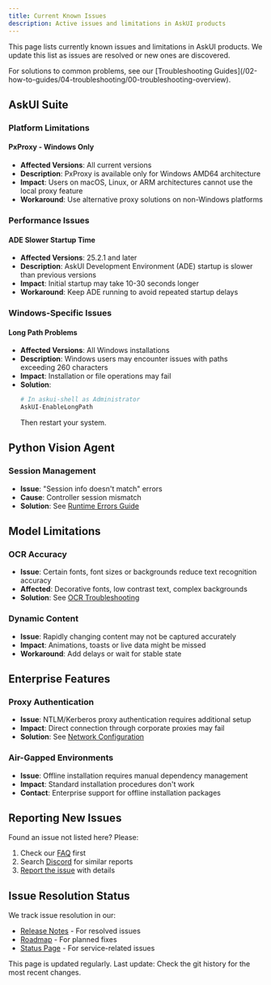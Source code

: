 ```yaml
---
title: Current Known Issues
description: Active issues and limitations in AskUI products
---
```


This page lists currently known issues and limitations in AskUI products. We update this list as issues are resolved or new ones are discovered.

<Note>
For solutions to common problems, see our [Troubleshooting Guides](/02-how-to-guides/04-troubleshooting/00-troubleshooting-overview).
</Note>

## AskUI Suite

### Platform Limitations

#### PxProxy - Windows Only
- **Affected Versions**: All current versions
- **Description**: PxProxy is available only for Windows AMD64 architecture
- **Impact**: Users on macOS, Linux, or ARM architectures cannot use the local proxy feature
- **Workaround**: Use alternative proxy solutions on non-Windows platforms

### Performance Issues

#### ADE Slower Startup Time
- **Affected Versions**: 25.2.1 and later
- **Description**: AskUI Development Environment (ADE) startup is slower than previous versions
- **Impact**: Initial startup may take 10-30 seconds longer
- **Workaround**: Keep ADE running to avoid repeated startup delays

### Windows-Specific Issues

#### Long Path Problems
- **Affected Versions**: All Windows installations
- **Description**: Windows users may encounter issues with paths exceeding 260 characters
- **Impact**: Installation or file operations may fail
- **Solution**: 
  ```powershell
  # In askui-shell as Administrator
  AskUI-EnableLongPath
  ```
  Then restart your system.

## Python Vision Agent

### Session Management
- **Issue**: "Session info doesn't match" errors
- **Cause**: Controller session mismatch
- **Solution**: See [Runtime Errors Guide](/02-how-to-guides/04-troubleshooting/05-runtime-and-environment-errors#session-info-doesnt-match-error)

## Model Limitations

### OCR Accuracy
- **Issue**: Certain fonts, font sizes or backgrounds reduce text recognition accuracy
- **Affected**: Decorative fonts, low contrast text, complex backgrounds
- **Solution**: See [OCR Troubleshooting](/02-how-to-guides/04-troubleshooting/03-element-detection-and-ocr#ocr-and-text-recognition-issues)

### Dynamic Content
- **Issue**: Rapidly changing content may not be captured accurately
- **Impact**: Animations, toasts or live data might be missed
- **Workaround**: Add delays or wait for stable state

## Enterprise Features

### Proxy Authentication
- **Issue**: NTLM/Kerberos proxy authentication requires additional setup
- **Impact**: Direct connection through corporate proxies may fail
- **Solution**: See [Network Configuration](/02-how-to-guides/04-troubleshooting/02-network-and-connectivity#ntlm-or-kerberos-proxy-setup)

### Air-Gapped Environments
- **Issue**: Offline installation requires manual dependency management
- **Impact**: Standard installation procedures don't work
- **Contact**: Enterprise support for offline installation packages

## Reporting New Issues

Found an issue not listed here? Please:

1. Check our [FAQ](/03-explanation/04-faq/faq) first
2. Search [Discord](https://discord.gg/Gu35zMGxbx) for similar reports
3. [Report the issue](/02-how-to-guides/04-troubleshooting/06-reporting-bugs-and-getting-help) with details

## Issue Resolution Status

We track issue resolution in our:
- [Release Notes](/04-reference/06-release-notes/00-release-notes-overview) - For resolved issues
- [Roadmap](https://askui.notion.site/1d519a9494f880c9ac14ddcd91653b54) - For planned fixes
- [Status Page](https://status.askui.com) - For service-related issues

<Info>
This page is updated regularly. Last update: Check the git history for the most recent changes.
</Info>
